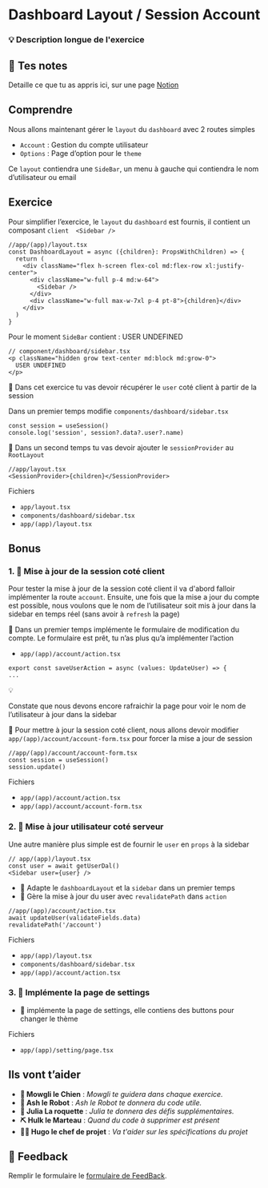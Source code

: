 # Dashboard Layout / Session Account

### 💡 Description longue de l'exercice

## 📝 Tes notes

Detaille ce que tu as appris ici, sur une page [Notion](https://go.mikecodeur.com/course-notes-template)

## Comprendre

Nous allons maintenant gérer le `layout` du `dashboard` avec 2 routes simples

- `Account` : Gestion du compte utilisateur
- `Options` : Page d’option pour le `theme`

Ce `layout` contiendra une `SideBar`, un menu à gauche qui contiendra le nom d’utilisateur ou email

## Exercice

Pour simplifier l’exercice, le `layout` du `dashboard` est fournis, il contient un composant `client  <Sidebar />`

```tsx
//app/(app)/layout.tsx
const DashboardLayout = async ({children}: PropsWithChildren) => {
  return (
    <div className="flex h-screen flex-col md:flex-row xl:justify-center">
      <div className="w-full p-4 md:w-64">
        <Sidebar />
      </div>
      <div className="w-full max-w-7xl p-4 pt-8">{children}</div>
    </div>
  )
}
```

Pour le moment `SideBar` contient : USER UNDEFINED

```tsx
// component/dashboard/sidebar.tsx
<p className="hidden grow text-center md:block md:grow-0">
  USER UNDEFINED
</p>
```

🐶 Dans cet exercice tu vas devoir récupérer le `user` coté client à partir de la session

Dans un premier temps modifie `components/dashboard/sidebar.tsx`

```tsx
const session = useSession()
console.log('session', session?.data?.user?.name)
```

🐶 Dans un second temps tu vas devoir ajouter le `sessionProvider` au `RootLayout`

```tsx
//app/layout.tsx
<SessionProvider>{children}</SessionProvider>
```

Fichiers

- `app/layout.tsx`
- `components/dashboard/sidebar.tsx`
- `app/(app)/layout.tsx`

## Bonus

### 1. 🚀 Mise à jour de la session coté client

Pour tester la mise à jour de la session coté client il va d'abord falloir implémenter la route `account`. Ensuite, une fois que la mise a jour du compte est possible, nous voulons que le nom de l’utilisateur soit mis à jour dans la sidebar en temps réel (sans avoir à `refresh` la page)

🐶 Dans un premier temps implémente le formulaire de modification du compte. Le formulaire est prêt, tu n’as plus qu’a implémenter l’action

- `app/(app)/account/action.tsx`

```tsx
export const saveUserAction = async (values: UpdateUser) => {
...

```

<aside>
💡

Constate que nous devons encore rafraichir la page pour voir le nom de l’utilisateur à jour dans la sidebar

</aside>

🐶 Pour mettre à jour la session coté client, nous allons devoir modifier `app/(app)/account/account-form.tsx` pour forcer la mise a jour de session

```tsx
//app/(app)/account/account-form.tsx
const session = useSession()
session.update()
```

Fichiers

- `app/(app)/account/action.tsx`
- `app/(app)/account/account-form.tsx`

### 2. 🚀 Mise à jour utilisateur coté serveur

Une autre manière plus simple est de fournir le `user` en `props` à la sidebar

```tsx
// app/(app)/layout.tsx
const user = await getUserDal()
<Sidebar user={user} />
```

- 🐶 Adapte le `dashboardLayout` et la `sidebar` dans un premier temps
- 🐶 Gère la mise à jour du user avec `revalidatePath` dans `action`

```tsx
//app/(app)/account/action.tsx
await updateUser(validateFields.data)
revalidatePath('/account')
```

Fichiers

- `app/(app)/layout.tsx`
- `components/dashboard/sidebar.tsx`
- `app/(app)/account/action.tsx`

### 3. 🚀 Implémente la page de settings

- 🐶 implémente la page de settings, elle contiens des buttons pour changer le thème

Fichiers

- `app/(app)/setting/page.tsx`

## Ils vont t’aider

- **🐶 Mowgli le Chien** : _Mowgli te guidera dans chaque exercice._
- **🤖 Ash le Robot** : _Ash le Robot te donnera du code utile._
- **🚀 Julia La roquette** : _Julia te donnera des défis supplémentaires._
- **⛏️ Hulk le Marteau** : _Quand du code à supprimer est présent_
- **👨‍✈️ Hugo le chef de projet** : _Va t'aider sur les spécifications du projet_

## 🐜 Feedback

Remplir le formulaire le [formulaire de FeedBack](https://go.mikecodeur.com/cours-next-avis?entry.1912869708=Next%20Mastery&entry.1430994900=8.SAAS%20Entrepreneur&entry.533578441=04%20Layout-Session-Account).
